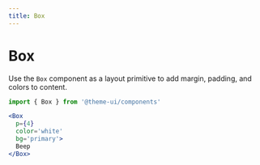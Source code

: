 ```yaml
---
title: Box
---
```


# Box

Use the `Box` component as a layout primitive to add margin, padding, and colors to content.

```js
import { Box } from '@theme-ui/components'
```

```jsx live=true
<Box
  p={4}
  color='white'
  bg='primary'>
  Beep
</Box>
```
